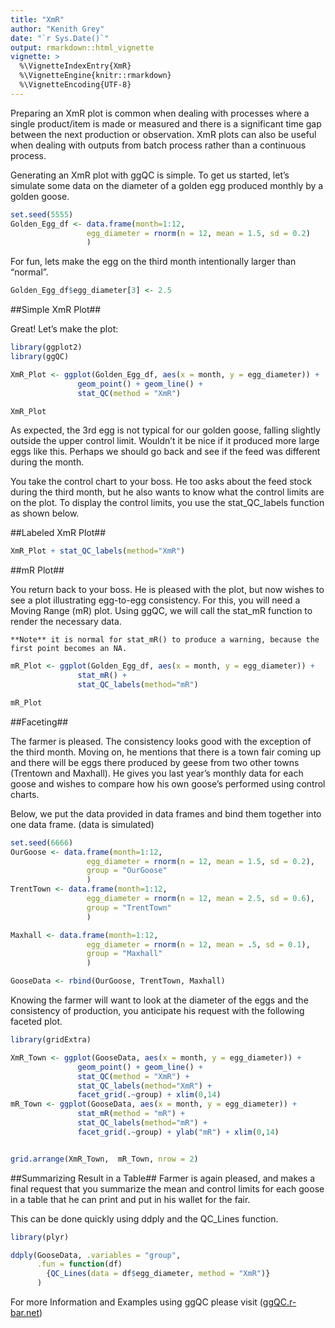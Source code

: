 ```yaml
---
title: "XmR"
author: "Kenith Grey"
date: "`r Sys.Date()`"
output: rmarkdown::html_vignette
vignette: >
  %\VignetteIndexEntry{XmR}
  %\VignetteEngine{knitr::rmarkdown}
  %\VignetteEncoding{UTF-8}
---
```


Preparing an XmR plot is common when dealing with processes where a single product/item is made or measured and there is a significant time gap between the next production or observation. XmR plots can also be useful when dealing with outputs from batch process rather than a continuous process. 

Generating an XmR plot with ggQC is simple. To get us started, let's simulate some data on the diameter of a golden egg produced monthly by a golden goose. 


```r
set.seed(5555)
Golden_Egg_df <- data.frame(month=1:12,
                 egg_diameter = rnorm(n = 12, mean = 1.5, sd = 0.2)
                 )
```

For fun, lets make the egg on the third month intentionally larger than "normal". 

```r
Golden_Egg_df$egg_diameter[3] <- 2.5
```

##Simple XmR Plot##

Great! Let's make the plot:

```r
library(ggplot2)
library(ggQC)

XmR_Plot <- ggplot(Golden_Egg_df, aes(x = month, y = egg_diameter)) +
               geom_point() + geom_line() + 
               stat_QC(method = "XmR")

XmR_Plot
```

As expected, the 3rd egg is not typical for our golden goose, falling slightly outside the upper control limit. Wouldn't it be nice if it produced more large eggs like this. Perhaps we should go back and see if the feed was different during the month. 

You take the control chart to your boss. He too asks about the feed stock during the third month, but he also wants to know what the control limits are on the plot. To display the control limits, you use the stat_QC_labels function as shown below. 

##Labeled XmR Plot##

```r
XmR_Plot + stat_QC_labels(method="XmR")
```

##mR Plot##

You return back to your boss. He is pleased with the plot, but now wishes to see a plot illustrating egg-to-egg consistency. For this, you will need a Moving Range (mR) plot. Using ggQC, we will call the stat_mR function to render the necessary data. 

    **Note** it is normal for stat_mR() to produce a warning, because the first point becomes an NA. 

```r
mR_Plot <- ggplot(Golden_Egg_df, aes(x = month, y = egg_diameter)) +
               stat_mR() + 
               stat_QC_labels(method="mR")

mR_Plot
```

##Faceting##

The farmer is pleased.  The consistency looks good with the exception of the third month. Moving on, he mentions that there is a town fair coming up and there will be eggs there produced by geese from two other towns (Trentown and Maxhall). He gives you last year's monthly data for each goose and wishes to compare how his own goose's performed using control charts.

Below, we put the data provided in data frames and bind them together into one data frame. (data is simulated)  
```r
set.seed(6666)
OurGoose <- data.frame(month=1:12,
                 egg_diameter = rnorm(n = 12, mean = 1.5, sd = 0.2),
                 group = "OurGoose"
                 )
TrentTown <- data.frame(month=1:12,
                 egg_diameter = rnorm(n = 12, mean = 2.5, sd = 0.6),
                 group = "TrentTown"
                 )

Maxhall <- data.frame(month=1:12,
                 egg_diameter = rnorm(n = 12, mean = .5, sd = 0.1),
                 group = "Maxhall"
                 )

GooseData <- rbind(OurGoose, TrentTown, Maxhall)
```

Knowing the farmer will want to look at the diameter of the eggs and the consistency of production, you anticipate his request with the following faceted plot. 

```r
library(gridExtra)

XmR_Town <- ggplot(GooseData, aes(x = month, y = egg_diameter)) +
               geom_point() + geom_line() + 
               stat_QC(method = "XmR") + 
               stat_QC_labels(method="XmR") +
               facet_grid(.~group) + xlim(0,14)
mR_Town <- ggplot(GooseData, aes(x = month, y = egg_diameter)) +
               stat_mR(method = "mR") + 
               stat_QC_labels(method="mR") +
               facet_grid(.~group) + ylab("mR") + xlim(0,14)


grid.arrange(XmR_Town,  mR_Town, nrow = 2)
```

##Summarizing Result in a Table##
Farmer is again pleased, and makes a final request that you summarize the mean and control limits for each goose in a table that he can print and put in his wallet for the fair. 

This can be done quickly using ddply and the QC_Lines function. 

```r
library(plyr)

ddply(GooseData, .variables = "group", 
      .fun = function(df)
        {QC_Lines(data = df$egg_diameter, method = "XmR")}
      )
```

For more Information and Examples using ggQC please visit 
([ggQC.r-bar.net](http://ggQC.r-bar.net/index.html))








